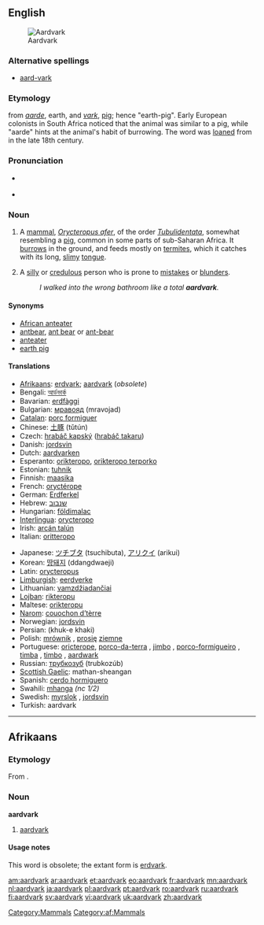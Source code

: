 {{wikipedia}}
{{wikisource1911Enc|Aard-vark}}
==English==
[[Image:Erdferkel-drawing.jpg|thumb|right|Aardvark]]

===Alternative spellings===
* [[aard-vark]]

===Etymology===
{{Af.}} from ''[[aarde]]'', earth, and ''[[vark]]'', [[pig]]; hence "earth-pig". Early European colonists in South Africa noticed that the animal was similar to a pig, while "aarde" hints at the animal's habit of burrowing. The word was [[loan]]ed from {{Af.}} in the late 18th century.

===Pronunciation===
* {{i|[[RP]]}} {{IPA|/ˈɑːdˌvɑːk/}}
* {{i|[[GA]]}} {{IPA|/ˈɑɹdˌvɑɹk/}}

===Noun===
{{en-noun}}

# {{zoology}} A [[mammal]], ''[[Orycteropus afer]]'', of the order ''[[Tubulidentata]]'', somewhat resembling a [[pig]], common in some parts of sub-Saharan Africa.  It [[burrow]]s in the ground, and feeds mostly on [[termite]]s, which it catches with its long, [[slimy]] [[tongue]].
# {{slang|particularly in the southeast|_|US}} A [[silly]] or [[credulous]] person who is prone to [[mistakes]] or [[blunders]].
#: ''I walked into the wrong bathroom like a total '''aardvark'''.''

====Synonyms====
* [[African anteater]]
* [[antbear]], [[ant bear]] or [[ant-bear]]
* [[anteater]]
* [[earth pig]]

====Translations====
{{trans-top|mammal}}
* [[Afrikaans]]: [[erdvark]]; [[aardvark#Afrikaans|aardvark]] (''obsolete'')
* Bengali: [[আর্ডভার্ক]]
* Bavarian: [[erdfàggi]]
* Bulgarian: [[мравояд]] (mravojad) {{m}}
* [[Catalan]]: [[porc formiguer]] {{m}}
* Chinese: [[土豚]] (tǔtún)
* Czech: [[hrabáč kapský]] ([[hrabáč takaru]]) {{m}}
* Danish: [[jordsvin]] {{n}}
* Dutch: [[aardvarken]] {{n}}
* Esperanto: [[orikteropo]], [[orikteropo terporko]]
* Estonian: [[tuhnik]]
* Finnish: [[maasika#Finnish|maasika]]
* French: [[oryctérope]] {{m}}
* German: [[Erdferkel]] {{n}}
* Hebrew: [[שנבוב]] {{m}}
* Hungarian: [[földimalac]]
* [[Interlingua]]: [[orycteropo]]
* Irish: [[arcán talún]] {{m}}
* Italian: [[oritteropo]] {{m}}
{{trans-mid}}
* Japanese: [[ツチブタ]] (tsuchibuta), [[アリクイ]] (arikui)
* Korean: [[땅돼지]] (ddangdwaeji)
* Latin: [[orycteropus]] {{m}}
* [[Limburgish]]: [[eerdverke]]
* Lithuanian: [[vamzdžiadančiai]] {{g|Lithuanian}}
* [[Lojban]]: [[rikteropu]]
* Maltese: [[orikteropu]] {{m}}
* [[Narom]]: [[couochon d'tèrre|couochon d’tèrre]] {{m}}
* Norwegian: [[jordsvin]] {{n}}
* Persian: {{fa-Arab|[[خوک خاکی]]}} (khuk-e khaki)
* Polish: [[mrównik]] {{m}}, [[prosię]] [[ziemny|ziemne]] {{n}}
* Portuguese: [[oricterope]], [[porco-da-terra]] {{m}}, [[jimbo]] {{m}}, [[porco-formigueiro]] {{m}}, [[timba]] {{f}}, [[timbo]] {{m}}, [[aardwark]] {{m}}
* Russian: [[трубкозуб]] (trubkozúb) {{m}}
* [[Scottish Gaelic]]: mathan-sheangan {{m}}
* Spanish: [[cerdo hormiguero]] {{m}}
* Swahili: [[mhanga]] ''(nc 1/2)''
* Swedish: [[myrslok]] {{c}}, [[jordsvin]] {{n}}
* Turkish: aardvark
{{trans-bottom}}

[[Category:Mammals]]

----

==Afrikaans==

===Etymology===
From {{D.|af}}.

===Noun===
'''aardvark'''

# {{obsolete|lang=af}} [[#English|aardvark]]

====Usage notes====
This word is obsolete; the extant form is [[erdvark]].

[[Category:af:Mammals]]

[[am:aardvark]]
[[ar:aardvark]]
[[et:aardvark]]
[[eo:aardvark]]
[[fr:aardvark]]
[[mn:aardvark]]
[[nl:aardvark]]
[[ja:aardvark]]
[[pl:aardvark]]
[[pt:aardvark]]
[[ro:aardvark]]
[[ru:aardvark]]
[[fi:aardvark]]
[[sv:aardvark]]
[[vi:aardvark]]
[[uk:aardvark]]
[[zh:aardvark]]